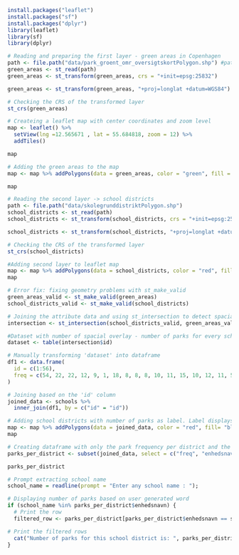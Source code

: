 ```r
install.packages("leaflet")
install.packages("sf")
install.packages("dplyr")
library(leaflet)
library(sf)
library(dplyr)
```

```r
# Reading and preparing the first layer - green areas in Copenhagen 
path <- file.path("data/park_groent_omr_oversigtskortPolygon.shp") #path to file
green_areas <- st_read(path)
green_areas <- st_transform(green_areas, crs = "+init=epsg:25832")

green_areas <- st_transform(green_areas, "+proj=longlat +datum=WGS84") #transforming the layer to the WGS84 datum and a long-lat projection

# Checking the CRS of the transformed layer
st_crs(green_areas)
```

```r
# Createing a leaflet map with center coordinates and zoom level 
map <- leaflet() %>%
  setView(lng =12.565671 , lat = 55.684818, zoom = 12) %>%
  addTiles()

map
```

```r
# Adding the green areas to the map
map <- map %>% addPolygons(data = green_areas, color = "green", fill = "green", weight = 2)

map
```

```r
# Reading the second layer -> school districts 
path <- file.path("data/skolegrunddistriktPolygon.shp")
school_districts <- st_read(path)
school_districts <- st_transform(school_districts, crs = "+init=epsg:25832")

school_districts <- st_transform(school_districts, "+proj=longlat +datum=WGS84") #transforming the layer to the WGS84 datum and a long-lat projection

# Checking the CRS of the transformed layer
st_crs(school_districts)
```

```r
#Adding second layer to leaflet map
map <- map %>% addPolygons(data = school_districts, color = "red", fill= "blue", weight = 2)
map
```


```r
# Error fix: fixing geometry problems with st_make_valid
green_areas_valid <- st_make_valid(green_areas)
school_districts_valid <- st_make_valid(school_districts)

# Joining the attribute data and using st_intersection to detect spacial overlay
intersection <- st_intersection(school_districts_valid, green_areas_valid)

#Dataset with number of spacial overlay - number of parks for every school district
dataset <- table(intersection$id)
```

```r
# Manually transforming 'dataset' into dataframe
df1 <- data.frame(
  id = c(1:56),
  freq = c(54, 22, 22, 12, 9, 1, 18, 8, 8, 8, 10, 11, 15, 10, 12, 11, 56, 17, 0,  9, 33, 7, 41, 11, 17, 46, 9, 33, 17, 45, 60, 24, 12, 3, 8, 28, 4, 4, 36, 5, 17, 35, 2, 22, 56, 1, 20, 17, 27, 29, 18, 35, 5, 37, 7, 70)
)
```

```r
# Joining based on the 'id' column
joined_data <- schools %>%
  inner_join(df1, by = c("id" = "id"))

```

```r
# Adding school districts with number of parks as label. Label displays when mouse hovers over district
map <- map %>% addPolygons(data = joined_data, color = "red", fill= "blue", weight = 2, label=joined_data$freq)
map
```

```r
# Creating dataframe with only the park frequency per district and the name of the school district
parks_per_district <- subset(joined_data, select = c("freq", "enhedsnavn"))

parks_per_district
```

```r
# Prompt extracting school name 
school_name = readline(prompt = "Enter any school name : ");

# Displaying number of parks based on user generated word
if (school_name %in% parks_per_district$enhedsnavn) {
  # Print the row
  filtered_row <- parks_per_district[parks_per_district$enhedsnavn == school_name, ]

# Print the filtered rows
  cat("Number of parks for this school district is: ", parks_per_district[parks_per_district$enhedsnavn == school_name, ]$freq) # Prints the number from freq column that matches the row with the same value as the user-generated word
}

```

